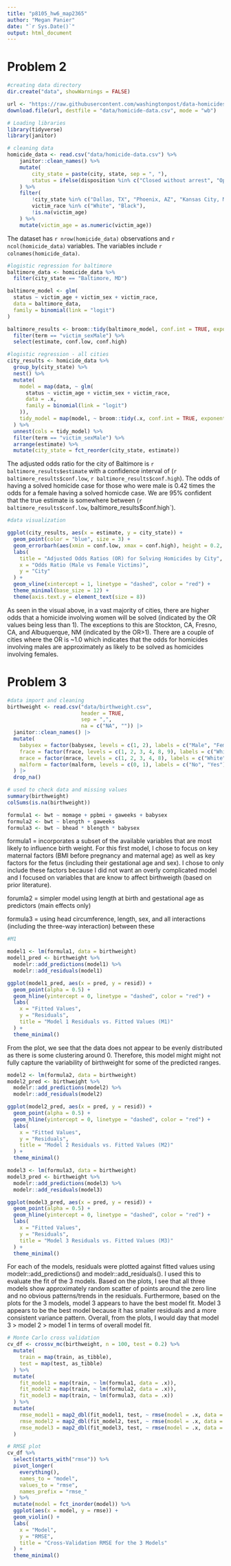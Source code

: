 ```yaml
---
title: "p8105_hw6_map2365"
author: "Megan Panier"
date: "`r Sys.Date()`"
output: html_document
---
```


# Problem 2 
```r
#creating data directory
dir.create("data", showWarnings = FALSE)

url <- "https://raw.githubusercontent.com/washingtonpost/data-homicides/master/homicide-data.csv"
download.file(url, destfile = "data/homicide-data.csv", mode = "wb")

# Loading libraries
library(tidyverse)
library(janitor)

# cleaning data
homicide_data <- read.csv("data/homicide-data.csv") %>%
    janitor::clean_names() %>%
    mutate(
        city_state = paste(city, state, sep = ", "),
        status = ifelse(disposition %in% c("Closed without arrest", "Open/No arrest"), 0, 1)
    ) %>%
    filter(
        !city_state %in% c("Dallas, TX", "Phoenix, AZ", "Kansas City, MO", "Tulsa, AL"),
        victim_race %in% c("White", "Black"),
        !is.na(victim_age)
    ) %>%
    mutate(victim_age = as.numeric(victim_age))
```
The dataset has `r nrow(homicide_data)` observations and `r ncol(homicide_data)` variables. The variables include `r colnames(homicide_data)`.

```r
#logistic regression for baltimore
baltimore_data <- homicide_data %>%
  filter(city_state == "Baltimore, MD")

baltimore_model <- glm(
  status ~ victim_age + victim_sex + victim_race,
  data = baltimore_data,
  family = binomial(link = "logit")
)

baltimore_results <- broom::tidy(baltimore_model, conf.int = TRUE, exponentiate = TRUE) %>%
  filter(term == "victim_sexMale") %>%
  select(estimate, conf.low, conf.high)

#logistic regression - all cities 
city_results <- homicide_data %>%
  group_by(city_state) %>%
  nest() %>%
  mutate(
    model = map(data, ~ glm(
      status ~ victim_age + victim_sex + victim_race,
      data = .x,
      family = binomial(link = "logit")
    )),
    tidy_model = map(model, ~ broom::tidy(.x, conf.int = TRUE, exponentiate = TRUE))
  ) %>%
  unnest(cols = tidy_model) %>%
  filter(term == "victim_sexMale") %>%
  arrange(estimate) %>%
  mutate(city_state = fct_reorder(city_state, estimate))

```
The adjusted odds ratio for the city of Baltimore is `r baltimore_results$estimate` with a confidence interval of (`r baltimore_results$conf.low`, `r baltimore_results$conf.high`). The odds of having a solved homicide case for those who were male is 0.42 times the odds for a female having a solved homicde case. We are 95% confident that the true estimate is somewhere between (`r baltimore_results$conf.low`, baltimore_results$conf.high`).

```r
#data visualization 

ggplot(city_results, aes(x = estimate, y = city_state)) +
  geom_point(color = "blue", size = 3) +
  geom_errorbarh(aes(xmin = conf.low, xmax = conf.high), height = 0.2, color = "gray") +
  labs(
    title = "Adjusted Odds Ratios (OR) for Solving Homicides by City",
    x = "Odds Ratio (Male vs Female Victims)",
    y = "City"
  ) +
  geom_vline(xintercept = 1, linetype = "dashed", color = "red") +
  theme_minimal(base_size = 12) +
  theme(axis.text.y = element_text(size = 8))

```
As seen in the visual above, in a vast majority of cities, there are higher odds that a homicide involving women will be solved (indicated by the OR values being less than 1). The exceptions to this are Stockton, CA, Fresno, CA, and Albuquerque, NM (indicated by the OR>1). There are a couple of cities where the OR is ~1.0 which indicates that the odds for homicides involving males are approximately as likely to be solved as homicides involving females.  


# Problem 3 

```r
#data import and cleaning
birthweight <- read.csv("data/birthweight.csv", 
                        header = TRUE, 
                        sep = ",", 
                        na = c("NA", "")) |>
  janitor::clean_names() |>
  mutate(
    babysex = factor(babysex, levels = c(1, 2), labels = c("Male", "Female")),
    frace = factor(frace, levels = c(1, 2, 3, 4, 8, 9), labels = c("White", "Black", "Asian", "Puerto Rican", "Other", "Unknown")),
    mrace = factor(mrace, levels = c(1, 2, 3, 4, 8), labels = c("White", "Black", "Asian", "Puerto Rican", "Other")),
    malform = factor(malform, levels = c(0, 1), labels = c("No", "Yes"))
  ) |>
  drop_na()

# used to check data and missing values 
summary(birthweight)
colSums(is.na(birthweight))

```

```r
formula1 <- bwt ~ momage + ppbmi + gaweeks + babysex
formula2 <- bwt ~ blength + gaweeks
formula3 <- bwt ~ bhead * blength * babysex
```

formula1 = incorporates a subset of the available variables that are most likely to influence birth weight. For this first model, I chose to focus on key maternal factors (BMI before pregnancy and maternal age) as well as key factors for the fetus (including their gestational age and sex). I chose to only include these factors because I did not want an overly complicated model and I focused on variables that are know to affect birthweigth (based on prior literature). 

forumla2 = simpler model using length at birth and gestational age as predictors (main effects only)

formula3 = using head circumference, length, sex, and all interactions (including the three-way interaction) between these

```r
#M1

model1 <- lm(formula1, data = birthweight)
model1_pred <- birthweight %>%
  modelr::add_predictions(model1) %>%
  modelr::add_residuals(model1)

ggplot(model1_pred, aes(x = pred, y = resid)) +
  geom_point(alpha = 0.5) +
  geom_hline(yintercept = 0, linetype = "dashed", color = "red") +
  labs(
    x = "Fitted Values",
    y = "Residuals",
    title = "Model 1 Residuals vs. Fitted Values (M1)"
  ) +
  theme_minimal()
```
From the plot, we see that the data does not appear to be evenly distributed as there is some clustering around 0. Therefore, this model might might not fully capture the variability of birthweight for some of the predicted ranges. 
```r
model2 <- lm(formula2, data = birthweight)
model2_pred <- birthweight %>%
  modelr::add_predictions(model2) %>%
  modelr::add_residuals(model2)

ggplot(model2_pred, aes(x = pred, y = resid)) +
  geom_point(alpha = 0.5) +
  geom_hline(yintercept = 0, linetype = "dashed", color = "red") +
  labs(
    x = "Fitted Values",
    y = "Residuals",
    title = "Model 2 Residuals vs. Fitted Values (M2)"
  ) +
  theme_minimal()
```

```r
model3 <- lm(formula3, data = birthweight)
model3_pred <- birthweight %>%
  modelr::add_predictions(model3) %>%
  modelr::add_residuals(model3)

ggplot(model3_pred, aes(x = pred, y = resid)) +
  geom_point(alpha = 0.5) +
  geom_hline(yintercept = 0, linetype = "dashed", color = "red") +
  labs(
    x = "Fitted Values",
    y = "Residuals",
    title = "Model 3 Residuals vs. Fitted Values (M3)"
  ) +
  theme_minimal()
```
For each of the models, residuals were plotted against fitted values using modelr::add_predictions() and modelr::add_residuals(). I used this to evaluate the fit of the 3 models. Based on the plots, I see that all three models show approximately random scatter of points around the zero line and no obvious patterns/trends in the residuals. Furthermore, based on the plots for the 3 models, model 3 appears to have the best model fit. Model 3 appears to be the best model because it has smaller residuals and a more consistent variance pattern. Overall, from the plots, I would day that model 3 > model 2 > model 1 in terms of overall model fit. 





```r
# Monte Carlo cross validation
cv_df <- crossv_mc(birthweight, n = 100, test = 0.2) %>% 
  mutate(
    train = map(train, as_tibble),
    test = map(test, as_tibble)
  ) %>%
  mutate(
    fit_model1 = map(train, ~ lm(formula1, data = .x)),
    fit_model2 = map(train, ~ lm(formula2, data = .x)),
    fit_model3 = map(train, ~ lm(formula3, data = .x))
  ) %>%
  mutate(
    rmse_model1 = map2_dbl(fit_model1, test, ~ rmse(model = .x, data = .y)),
    rmse_model2 = map2_dbl(fit_model2, test, ~ rmse(model = .x, data = .y)),
    rmse_model3 = map2_dbl(fit_model3, test, ~ rmse(model = .x, data = .y))
  )

# RMSE plot
cv_df %>%
  select(starts_with("rmse")) %>%
  pivot_longer(
    everything(),
    names_to = "model",
    values_to = "rmse",
    names_prefix = "rmse_"
  ) %>%
  mutate(model = fct_inorder(model)) %>%
  ggplot(aes(x = model, y = rmse)) +
  geom_violin() +
  labs(
    x = "Model",
    y = "RMSE",
    title = "Cross-Validation RMSE for the 3 Models"
  ) +
  theme_minimal()

```









